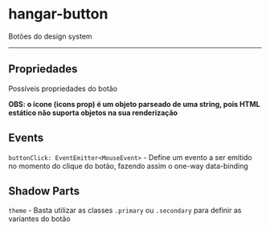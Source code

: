 

<Meta of={ButtonStories} />

# hangar-button

Botões do design system

<Canvas of={ButtonStories.HangarButton} />

---

## Propriedades

Possíveis propriedades do botão

**OBS: o ícone (icons prop) é um objeto parseado de uma string, pois HTML estático não suporta objetos na sua renderização**
<Controls />

## Events

`buttonClick: EventEmitter<MouseEvent>` - Define um evento a ser emitido no momento do clique do botão, fazendo assim o one-way data-binding

## Shadow Parts

`theme` - Basta utilizar as classes `.primary` ou `.secondary` para definir as variantes do botão
